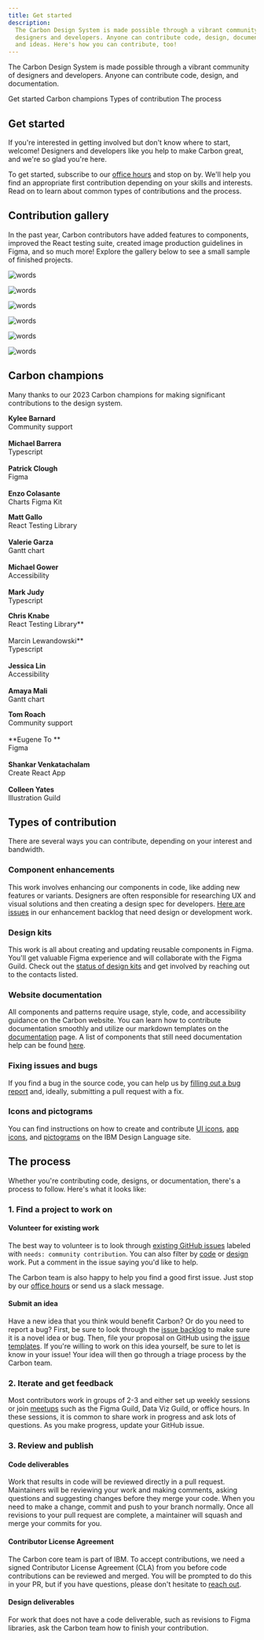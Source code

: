```yaml
---
title: Get started
description:
  The Carbon Design System is made possible through a vibrant community of
  designers and developers. Anyone can contribute code, design, documentation,
  and ideas. Here's how you can contribute, too!
---
```


<PageDescription>

The Carbon Design System is made possible through a vibrant community of
designers and developers. Anyone can contribute code, design, and documentation.

</PageDescription>

<AnchorLinks>

<AnchorLink>Get started</AnchorLink>
<AnchorLink>Carbon champions</AnchorLink>
<AnchorLink>Types of contribution</AnchorLink>
<AnchorLink>The process</AnchorLink>

</AnchorLinks>

## Get started

If you're interested in getting involved but don't know where to start, welcome!
Designers and developers like you help to make Carbon great, and we're so glad
you're here.

To get started, subscribe to our [office hours](/whats-happening/meetups/) and
stop on by. We'll help you find an appropriate first contribution depending on
your skills and interests. Read on to learn about common types of contributions
and the process.

## Contribution gallery

In the past year, Carbon contributors have added features to components,
improved the React testing suite, created image production guidelines in Figma,
and so much more! Explore the gallery below to see a small sample of finished
projects.

<Row>
<Column colMd={4} colLg={4} noGutterMdLeft>
<ArticleCard
      title="Carbon Tutorial"
      author="Adopter: Carbon Core"
      date="Date contributed: November 3rd 2023"
      readTime="Contributor: Jeremy Caine"
      href="https://carbondesignsystem.com/developing/react-tutorial/overview/">

<img
  className="contribution-style"
  alt="words"
  src="/images/carbon-tutorial.gif"
/>

</ArticleCard>
</Column>
<Column colMd={4} colLg={4} noGutterMdLeft>
<ArticleCard
      title="Two handle slider"
      author="Adopter: Carbon for IBM Cloud"
      date="Date contributed: October 24th 2023"
      readTime="Contributors: Kevin Camello, Matthew Oliveira"
      href="https://github.com/carbon-design-system/carbon/issues/6337">

<img
  className="contribution-style"
  alt="words"
  src="/images/two-handle-slider.gif"
/>

</ArticleCard>
</Column>
<Column colMd={4} colLg={4} noGutterMdLeft>
<ArticleCard
      title="Sidenav delay on hover"
      author="Adopter: CDD Hub"
      date="Date contributed: May 31st 2023"
      readTime="Contributor: Shankar V."
      href="https://react.carbondesignsystem.com/?path=/story/components-ui-shell-sidenav--side-nav-rail-w-header">

<img
  className="contribution-style"
  alt="words"
  src="/images/left-hand-nav-delay.gif"
/>

</ArticleCard>
</Column>
<Column colMd={4} colLg={4} noGutterMdLeft>
<ArticleCard
      title="Read-only states"
      author="Adopter: Carbon for IBM Products"
      date="Date contributed: May 5th 2023"
      readTime="Contributors: Devin O' Bryan, Mike Eaker, Lee Chase"
      href="https://carbondesignsystem.com/patterns/read-only-states-pattern/">

<img
  className="contribution-style"
  alt="words"
  src="/images/read-only-form-inputs.gif"
/>

</ArticleCard>
</Column>
<Column colMd={4} colLg={4} noGutterMdLeft>
<ArticleCard
      title="Content Switcher: Icon only variant"
      author="Adopter: Carbon for Sustainability"
      date="Date contributed: May 1st 2023"
      readTime="Contributor: Diana Tran"
      href="https://react.carbondesignsystem.com/?path=/story/components-contentswitcher--icon-only">

<img
  className="contribution-style"
  alt="words"
  src="/images/icon-only-switcher.gif"
/>

</ArticleCard>
</Column>
<Column colMd={4} colLg={4} noGutterMdLeft>
<ArticleCard
      title="Combo Button"
      author="Adopter: Carbon for IBM Products"
      date="Date contributed: March 13th 2023"
      readTime="Contributor: Jan Hassel"
      href="https://react.carbondesignsystem.com/?path=/docs/components-combobutton--overview">

<img
  className="contribution-style"
  alt="words"
  src="/images/combo-button.gif"
/>

</ArticleCard>
</Column>
</Row>

## Carbon champions

Many thanks to our 2023 Carbon champions for making significant contributions to
the design system.

<Row className="mobile-columns">
<Column className="one" colSm={2} colMd={2} colLg={3}>

**Kylee Barnard**<br />Community support<br /> <br /> **Michael Barrera**<br />
Typescript<br /><br /> **Patrick Clough**<br /> Figma<br /><br /> **Enzo
Colasante**<br /> Charts Figma Kit

</Column>

<Column className="one" colSm={2} colMd={2} colLg={3}>

**Matt Gallo**<br /> React Testing Library<br /><br /> **Valerie Garza**<br />
Gantt chart<br /><br /> **Michael Gower**<br /> Accessibility<br /><br /> **Mark
Judy**<br /> Typescript

</Column>

<Column className="one" colSm={2} colMd={2} colLg={3}>

**Chris Knabe**<br /> React Testing Library**<br /><br /> Marcin
Lewandowski**<br /> Typescript<br /><br /> **Jessica Lin**<br />
Accessibility<br /><br /> **Amaya Mali**<br /> Gantt chart

</Column>

<Column className="one" colSm={2} colMd={2} colLg={3}>

**Tom Roach**<br /> Community support<br /><br />**Eugene To **<br />
Figma<br /><br /> **Shankar Venkatachalam** <br /> Create React App<br /><br />
**Colleen Yates**<br /> lllustration Guild

</Column>
</Row>

## Types of contribution

There are several ways you can contribute, depending on your interest and
bandwidth.

### Component enhancements

This work involves enhancing our components in code, like adding new features or
variants. Designers are often responsible for researching UX and visual
solutions and then creating a design spec for developers.
[Here are issues](https://github.com/carbon-design-system/carbon/issues?q=is%3Aopen+is%3Aissue+label%3A%22needs%3A+community+contribution%22+)
in our enhancement backlog that need design or development work.

### Design kits

This work is all about creating and updating reusable components in Figma.
You'll get valuable Figma experience and will collaborate with the Figma Guild.
Check out the
[status of design kits](https://www.figma.com/file/CFMtqV5Nztdbm0mi2UiDLg/Library-%2B-Template-Planning?type=design&node-id=3713-26762&mode=design&t=HqvAYXUeccKNMstT-0)
and get involved by reaching out to the contacts listed.

### Website documentation

All components and patterns require usage, style, code, and accessibility
guidance on the Carbon website. You can learn how to contribute documentation
smoothly and utilize our markdown templates on the
[documentation](/contributing/documentation/) page. A list of components that
still need documentation help can be found
[here](https://github.com/carbon-design-system/carbon-website/issues/2085).

### Fixing issues and bugs

If you find a bug in the source code, you can help us by
[filling out a bug report](https://github.com/carbon-design-system/carbon/issues/new/choose)
and, ideally, submitting a pull request with a fix.

### Icons and pictograms

You can find instructions on how to create and contribute
[UI icons](https://www.ibm.com/design/language/iconography/ui-icons/contribute),
[app icons](https://www.ibm.com/design/language/iconography/app-icons/production),
and
[pictograms](https://www.ibm.com/design/language/iconography/pictograms/contribute)
on the IBM Design Language site.

## The process

Whether you're contributing code, designs, or documentation, there's a process
to follow. Here's what it looks like:

### 1. Find a project to work on

#### Volunteer for existing work

The best way to volunteer is to look through
[existing GitHub issues](https://github.com/carbon-design-system/carbon/issues?q=is%3Aopen+is%3Aissue+label%3A%22needs%3A+community+contribution%22+)
labeled with `needs: community contribution`. You can also filter by
[code](https://github.com/carbon-design-system/carbon/issues?q=is%3Aopen+is%3Aissue+label%3A%22needs%3A+community+contribution%22+label%3A%22needs%3A+code+contribution%22+)
or
[design](https://github.com/carbon-design-system/carbon/issues?q=is%3Aopen+is%3Aissue+label%3A%22needs%3A+community+contribution%22+label%3A%22needs%3A+design+contribution%22+)
work. Put a comment in the issue saying you'd like to help.

The Carbon team is also happy to help you find a good first issue. Just stop by
our [office hours](/whats-happening/meetups/) or send us a slack message.

#### Submit an idea

Have a new idea that you think would benefit Carbon? Or do you need to report a
bug? First, be sure to look through the
[issue backlog](https://github.com/carbon-design-system/carbon/issues) to make
sure it is a novel idea or bug. Then, file your proposal on GitHub using the
[issue templates](https://github.com/carbon-design-system/carbon/issues/new/choose).
If you're willing to work on this idea yourself, be sure to let is know in your
issue! Your idea will then go through a triage process by the Carbon team.

### 2. Iterate and get feedback

Most contributors work in groups of 2-3 and either set up weekly sessions or
join [meetups](/whats-happening/meetups/#carbon-office-hours) such as the Figma
Guild, Data Viz Guild, or office hours. In these sessions, it is common to share
work in progress and ask lots of questions. As you make progress, update your
GitHub issue.

### 3. Review and publish

#### Code deliverables

Work that results in code will be reviewed directly in a pull request.
Maintainers will be reviewing your work and making comments, asking questions
and suggesting changes before they merge your code. When you need to make a
change, commit and push to your branch normally. Once all revisions to your pull
request are complete, a maintainer will squash and merge your commits for you.

#### Contributor License Agreement

The Carbon core team is part of IBM. To accept contributions, we need a signed
Contributor License Agreement (CLA) from you before code contributions can be
reviewed and merged. You will be prompted to do this in your PR, but if you have
questions, please don't hesitate
to [reach out](/help/contact-us/#slack-channels).

#### Design deliverables

For work that does not have a code deliverable, such as revisions to Figma
libraries, ask the Carbon team how to finish your contribution.
